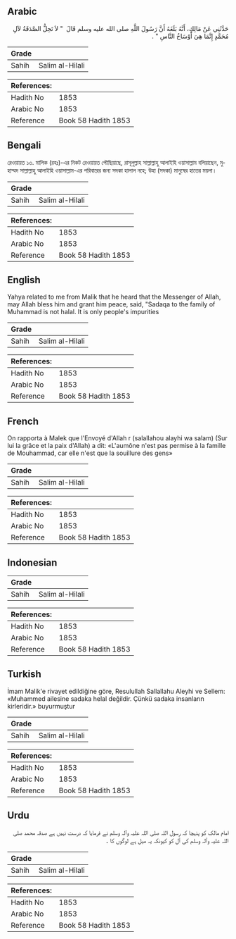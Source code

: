 ## Arabic


<div dir="rtl" lang="ar" style={{fontSize:'larger',backgroundColor:'#f8f9fa',padding:20}}>
حَدَّثَنِي عَنْ مَالِكٍ، أَنَّهُ بَلَغَهُ أَنَّ رَسُولَ اللَّهِ صلى الله عليه وسلم قَالَ ‏ "‏ لاَ تَحِلُّ الصَّدَقَةُ لآلِ مُحَمَّدٍ إِنَّمَا هِيَ أَوْسَاخُ النَّاسِ ‏"‏ ‏.‏
</div>
<div style={{backgroundColor:'#f8f9fa',padding:20, marginBottom: 10}}><table> <thead> <tr> <th>Grade</th> <th></th> </tr> </thead> <tbody> <tr><td>Sahih</td><td>Salim al-Hilali</td></tr></tbody></table><table> <thead> <tr> <th>References:</th> <th></th> </tr> </thead> <tbody><tr><td>Hadith No</td><td>1853</td></tr><tr><td>Arabic No</td><td>1853</td></tr><tr><td>Reference</td><td>Book 58 Hadith 1853</td></tr></tbody></table></div>

## Bengali


<div dir="ltr" lang="bn" style={{fontSize:'larger',backgroundColor:'#f8f9fa',padding:20}}>
রেওয়ায়ত ১৩. মালিক (রহঃ)-এর নিকট রেওয়ায়ত পৌছিয়াছে, রাসূলুল্লাহ সাল্লাল্লাহু আলাইহি ওয়াসাল্লাম বলিয়াছেন, মুহাম্মদ সাল্লাল্লাহু আলাইহি ওয়াসাল্লাম-এর পরিবারের জন্য সদকা হালাল নহে; উহা (সদকা) মানুষের হাতের ময়লা।
</div>
<div style={{backgroundColor:'#f8f9fa',padding:20, marginBottom: 10}}><table> <thead> <tr> <th>Grade</th> <th></th> </tr> </thead> <tbody> <tr><td>Sahih</td><td>Salim al-Hilali</td></tr></tbody></table><table> <thead> <tr> <th>References:</th> <th></th> </tr> </thead> <tbody><tr><td>Hadith No</td><td>1853</td></tr><tr><td>Arabic No</td><td>1853</td></tr><tr><td>Reference</td><td>Book 58 Hadith 1853</td></tr></tbody></table></div>

## English


<div dir="ltr" lang="en" style={{fontSize:'larger',backgroundColor:'#f8f9fa',padding:20}}>
Yahya related to me from Malik that he heard that the Messenger of Allah, may Allah bless him and grant him peace, said, "Sadaqa to the family of Muhammad is not halal. It is only people's impurities
</div>
<div style={{backgroundColor:'#f8f9fa',padding:20, marginBottom: 10}}><table> <thead> <tr> <th>Grade</th> <th></th> </tr> </thead> <tbody> <tr><td>Sahih</td><td>Salim al-Hilali</td></tr></tbody></table><table> <thead> <tr> <th>References:</th> <th></th> </tr> </thead> <tbody><tr><td>Hadith No</td><td>1853</td></tr><tr><td>Arabic No</td><td>1853</td></tr><tr><td>Reference</td><td>Book 58 Hadith 1853</td></tr></tbody></table></div>

## French


<div dir="ltr" lang="fr" style={{fontSize:'larger',backgroundColor:'#f8f9fa',padding:20}}>
On rapporta à Malek que l'Envoyé d'Allah r (salallahou alayhi wa salam) (Sur lui la grâce et la paix d'Allah) a dit: «L'aumône n'est pas permise à la famille de Mouhammad, car elle n'est que la souillure des gens»
</div>
<div style={{backgroundColor:'#f8f9fa',padding:20, marginBottom: 10}}><table> <thead> <tr> <th>Grade</th> <th></th> </tr> </thead> <tbody> <tr><td>Sahih</td><td>Salim al-Hilali</td></tr></tbody></table><table> <thead> <tr> <th>References:</th> <th></th> </tr> </thead> <tbody><tr><td>Hadith No</td><td>1853</td></tr><tr><td>Arabic No</td><td>1853</td></tr><tr><td>Reference</td><td>Book 58 Hadith 1853</td></tr></tbody></table></div>

## Indonesian


<div dir="ltr" lang="id" style={{fontSize:'larger',backgroundColor:'#f8f9fa',padding:20}}>

</div>
<div style={{backgroundColor:'#f8f9fa',padding:20, marginBottom: 10}}><table> <thead> <tr> <th>Grade</th> <th></th> </tr> </thead> <tbody> <tr><td>Sahih</td><td>Salim al-Hilali</td></tr></tbody></table><table> <thead> <tr> <th>References:</th> <th></th> </tr> </thead> <tbody><tr><td>Hadith No</td><td>1853</td></tr><tr><td>Arabic No</td><td>1853</td></tr><tr><td>Reference</td><td>Book 58 Hadith 1853</td></tr></tbody></table></div>

## Turkish


<div dir="ltr" lang="tr" style={{fontSize:'larger',backgroundColor:'#f8f9fa',padding:20}}>
İmam Malik'e rivayet edildiğine göre, Resulullah Sallallahu Aleyhi ve Sellem: «Muhammed ailesine sadaka helal değildir. Çünkü sadaka insanların kirleridir.» buyurmuştur
</div>
<div style={{backgroundColor:'#f8f9fa',padding:20, marginBottom: 10}}><table> <thead> <tr> <th>Grade</th> <th></th> </tr> </thead> <tbody> <tr><td>Sahih</td><td>Salim al-Hilali</td></tr></tbody></table><table> <thead> <tr> <th>References:</th> <th></th> </tr> </thead> <tbody><tr><td>Hadith No</td><td>1853</td></tr><tr><td>Arabic No</td><td>1853</td></tr><tr><td>Reference</td><td>Book 58 Hadith 1853</td></tr></tbody></table></div>

## Urdu


<div dir="rtl" lang="ur" style={{fontSize:'larger',backgroundColor:'#f8f9fa',padding:20}}>
امام مالک کو پنہچا کہ رسول اللہ صلی اللہ علیہ وآلہ وسلم نے فرمایا کہ درست نہیں ہے صدقہ محمد صلی اللہ علیہ وآلہ وسلم کی آل کو کیونکہ یہ میل ہے لوگوں کا ۔
</div>
<div style={{backgroundColor:'#f8f9fa',padding:20, marginBottom: 10}}><table> <thead> <tr> <th>Grade</th> <th></th> </tr> </thead> <tbody> <tr><td>Sahih</td><td>Salim al-Hilali</td></tr></tbody></table><table> <thead> <tr> <th>References:</th> <th></th> </tr> </thead> <tbody><tr><td>Hadith No</td><td>1853</td></tr><tr><td>Arabic No</td><td>1853</td></tr><tr><td>Reference</td><td>Book 58 Hadith 1853</td></tr></tbody></table></div>